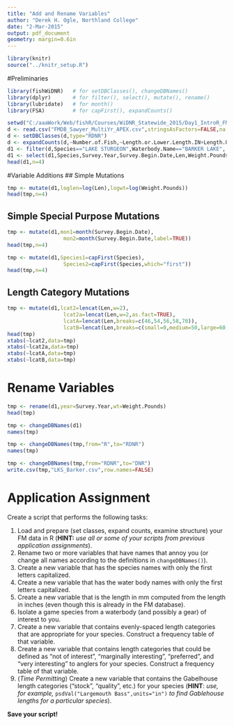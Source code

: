 ```yaml
---
title: "Add and Rename Variables"
author: "Derek H. Ogle, Northland College"
date: "2-Mar-2015"
output: pdf_document
geometry: margin=0.6in
---
```


```r
library(knitr)
source("../knitr_setup.R")
```

#Preliminaries
```r
library(fishWiDNR)   # for setDBClasses(), changeDBNames()
library(dplyr)       # for filter(), select(), mutate(), rename()
library(lubridate)   # for month()
library(FSA)         # for capFirst(), expandCounts()
```

```r
setwd("C:/aaaWork/Web/fishR/Courses/WiDNR_Statewide_2015/Day1_IntroR_FMData")
d <- read.csv("FMDB_Sawyer_MultiYr_APEX.csv",stringsAsFactors=FALSE,na.strings=c("-","NA",""))
d <- setDBClasses(d,type="RDNR")
d <- expandCounts(d,~Number.of.Fish,~Length.or.Lower.Length.IN+Length.Upper.IN,new.name="Len")
d1 <- filter(d,Species=="LAKE STURGEON",Waterbody.Name=="BARKER LAKE",!is.na(Weight.Pounds))
d1 <- select(d1,Species,Survey.Year,Survey.Begin.Date,Len,Weight.Pounds)
head(d1,n=4)
```

#Variable Additions
## Simple Mutations

```r
tmp <- mutate(d1,loglen=log(Len),logwt=log(Weight.Pounds))
head(tmp,n=4)
```

## Simple Special Purpose Mutations

```r
tmp <- mutate(d1,mon1=month(Survey.Begin.Date),
                  mon2=month(Survey.Begin.Date,label=TRUE))
head(tmp,n=4)
```

```r
tmp <- mutate(d1,Species1=capFirst(Species),
                  Species2=capFirst(Species,which="first"))
head(tmp,n=4)
```

## Length Category Mutations

```r
tmp <- mutate(d1,lcat2=lencat(Len,w=2),
                  lcat2a=lencat(Len,w=2,as.fact=TRUE),
                  lcatA=lencat(Len,breaks=c(46,54,56,58,70)),
                  lcatB=lencat(Len,breaks=c(small=0,medium=50,large=60,very_large=70),use.names=TRUE) )
head(tmp)
xtabs(~lcat2,data=tmp)
xtabs(~lcat2a,data=tmp)
xtabs(~lcatA,data=tmp)
xtabs(~lcatB,data=tmp)
```

\newpage

# Rename Variables

```r
tmp <- rename(d1,year=Survey.Year,wt=Weight.Pounds)
head(tmp)
```

```r
tmp <- changeDBNames(d1)
names(tmp)
```

```r
tmp <- changeDBNames(tmp,from="R",to="RDNR")
names(tmp)
```

```r
tmp <- changeDBNames(tmp,from="RDNR",to="DNR")
write.csv(tmp,"LKS_Barker.csv",row.names=FALSE)
```


\newpage

# Application Assignment

Create a script that performs the following tasks:

1. Load and prepare (set classes, expand counts, examine structure) your FM data in R (**HINT:** *use all or some of your scripts from previous application assignments*).
1. Rename two or more variables that have names that annoy you (or change all names according to the definitions in `changeDBNames()`).
1. Create a new variable that has the species names with only the first letters capitalized.
1. Create a new variable that has the water body names with only the first letters capitalized.
1. Create a new variable that is the length in mm computed from the length in inches (even though this is already in the FM database).
1. Isolate a game species from a waterbody (and possibly a gear) of interest to you.
1. Create a new variable that contains evenly-spaced length categories that are appropriate for your species.  Construct a frequency table of that variable.
1. Create a new variable that contains length categories that could be defined as "not of interest", "marginally interesting", "preferred", and "very interesting" to anglers for your species.  Construct a frequency table of that variable.
1. (*Time Permitting*) Create a new variable that contains the Gabelhouse length categories ("stock", "quality", etc.) for your species (**HINT**: *use, for example,* `psdVal("Largemouth Bass",units="in")` *to find Gablehouse lengths for a particular species*).

**Save your script!**
